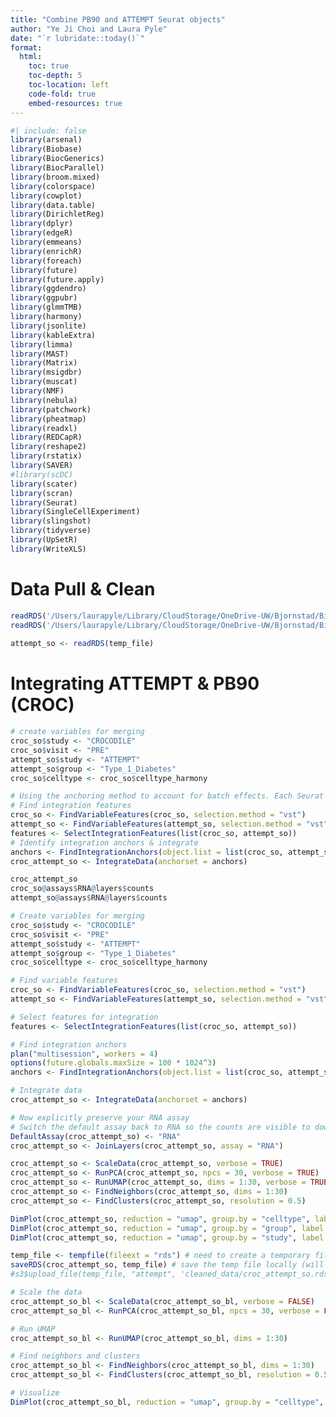 ```yaml
---
title: "Combine PB90 and ATTEMPT Seurat objects"
author: "Ye Ji Choi and Laura Pyle"
date: "`r lubridate::today()`"
format: 
  html:
    toc: true
    toc-depth: 5
    toc-location: left
    code-fold: true
    embed-resources: true
---
```


```r
#| include: false
library(arsenal)
library(Biobase)
library(BiocGenerics)
library(BiocParallel)
library(broom.mixed)
library(colorspace)
library(cowplot)
library(data.table)
library(DirichletReg)
library(dplyr)
library(edgeR)
library(emmeans)
library(enrichR)
library(foreach)
library(future)
library(future.apply)
library(ggdendro)
library(ggpubr)
library(glmmTMB)
library(harmony)
library(jsonlite)
library(kableExtra)
library(limma)
library(MAST)
library(Matrix)
library(msigdbr)
library(muscat)
library(NMF)
library(nebula)
library(patchwork)
library(pheatmap)
library(readxl)
library(REDCapR)
library(reshape2)
library(rstatix)
library(SAVER)
#library(scDC)
library(scater)
library(scran)
library(Seurat)
library(SingleCellExperiment)
library(slingshot)
library(tidyverse)
library(UpSetR)
library(WriteXLS)
```

# Data Pull & Clean
```r

readRDS('/Users/laurapyle/Library/CloudStorage/OneDrive-UW/Bjornstad/Biostatistics Core Shared Drive/scRNA/data_raw/PB_90_RPCAFix_Metadata_LR_RM_kpmpV1labelled.rds')
readRDS('/Users/laurapyle/Library/CloudStorage/OneDrive-UW/Bjornstad/Biostatistics Core Shared Drive/scRNA/data_raw/PB_attempt_harmony_rpca_RM_kpmpV1labelled_Sept2024.RDS')
  
attempt_so <- readRDS(temp_file)

```

# Integrating ATTEMPT & PB90 (CROC)

```r
# create variables for merging
croc_so$study <- "CROCODILE"
croc_so$visit <- "PRE"
attempt_so$study <- "ATTEMPT"
attempt_so$group <- "Type_1_Diabetes"
croc_so$celltype <- croc_so$celltype_harmony

# Using the anchoring method to account for batch effects. Each Seurat object has been cleaned and normalized.
# Find integration features
croc_so <- FindVariableFeatures(croc_so, selection.method = "vst")
attempt_so <- FindVariableFeatures(attempt_so, selection.method = "vst")
features <- SelectIntegrationFeatures(list(croc_so, attempt_so))
# Identify integration anchors & integrate
anchors <- FindIntegrationAnchors(object.list = list(croc_so, attempt_so), verbose=T)
croc_attempt_so <- IntegrateData(anchorset = anchors)

croc_attempt_so
croc_so@assays$RNA@layers$counts
attempt_so@assays$RNA@layers$counts
```

```r
# Create variables for merging
croc_so$study <- "CROCODILE"
croc_so$visit <- "PRE"
attempt_so$study <- "ATTEMPT"
attempt_so$group <- "Type_1_Diabetes"
croc_so$celltype <- croc_so$celltype_harmony

# Find variable features
croc_so <- FindVariableFeatures(croc_so, selection.method = "vst")
attempt_so <- FindVariableFeatures(attempt_so, selection.method = "vst")

# Select features for integration
features <- SelectIntegrationFeatures(list(croc_so, attempt_so))

# Find integration anchors
plan("multisession", workers = 4)
options(future.globals.maxSize = 100 * 1024^3)
anchors <- FindIntegrationAnchors(object.list = list(croc_so, attempt_so), verbose = TRUE)

# Integrate data
croc_attempt_so <- IntegrateData(anchorset = anchors)

# Now explicitly preserve your RNA assay
# Switch the default assay back to RNA so the counts are visible to downstream functions
DefaultAssay(croc_attempt_so) <- "RNA"
croc_attempt_so <- JoinLayers(croc_attempt_so, assay = "RNA")
```

```r
croc_attempt_so <- ScaleData(croc_attempt_so, verbose = TRUE)
croc_attempt_so <- RunPCA(croc_attempt_so, npcs = 30, verbose = TRUE)
croc_attempt_so <- RunUMAP(croc_attempt_so, dims = 1:30, verbose = TRUE)
croc_attempt_so <- FindNeighbors(croc_attempt_so, dims = 1:30)
croc_attempt_so <- FindClusters(croc_attempt_so, resolution = 0.5)

DimPlot(croc_attempt_so, reduction = "umap", group.by = "celltype", label = TRUE, raster = F)
DimPlot(croc_attempt_so, reduction = "umap", group.by = "group", label = TRUE, raster = F)
DimPlot(croc_attempt_so, reduction = "umap", group.by = "study", label = TRUE, raster = F)

temp_file <- tempfile(fileext = "rds") # need to create a temporary file
saveRDS(croc_attempt_so, temp_file) # save the temp file locally (will delete after R session)
#s3$upload_file(temp_file, "attempt", 'cleaned_data/croc_attempt_so.rds')
```


```r
# Scale the data
croc_attempt_so_bl <- ScaleData(croc_attempt_so_bl, verbose = FALSE)
croc_attempt_so_bl <- RunPCA(croc_attempt_so_bl, npcs = 30, verbose = FALSE)

# Run UMAP
croc_attempt_so_bl <- RunUMAP(croc_attempt_so_bl, dims = 1:30)

# Find neighbors and clusters
croc_attempt_so_bl <- FindNeighbors(croc_attempt_so_bl, dims = 1:30)
croc_attempt_so_bl <- FindClusters(croc_attempt_so_bl, resolution = 0.5)

# Visualize
DimPlot(croc_attempt_so_bl, reduction = "umap", group.by = "celltype", label = TRUE, raster = F)
```
